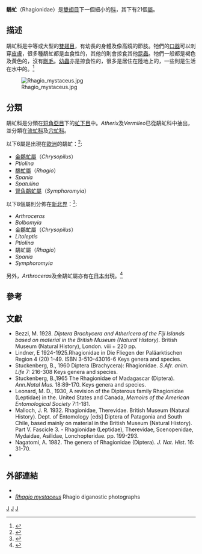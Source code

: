 {{Automatic taxobox
| taxon = Rhagionidae
| authority = 
| image = Schnepfenfliege Rhagio scolopaceus2.jpg
| image_caption = [[普通鷸虻|普通鷸虻]]
| subdivision_ranks = [[屬|屬]]
| subdivision = 見內文
}}

'''鷸虻'''（Rhagionidae）是[[雙翅目|雙翅目]]下一個細小的[[科|科]]，其下有21個[[屬|屬]]。

== 描述 ==
鷸虻科是中等或大型的[[雙翅目|雙翅目]]，有幼長的身體及像高蹺的節肢。牠們的[[口器|口器]]可以刺穿[[皮膚|皮膚]]，很多種鷸虻都是血食性的，其他的則會掠食其他[[昆蟲|昆蟲]]。牠們一般都是褐色及黃色的，沒有[[剛毛|剛毛]]。[[幼蟲|幼蟲]]亦是掠食性的，很多是居住在陸地上的，一些則是生活在水中的。<ref>{{cite web |url=http://delta-intkey.com/britin/dip/www/rhagioni.htm |title=Rhagionidae |author=L. Watson and M. J. Dallwitz |work=British Insects: the Families of Diptera |date=2007-04-09 |accessdate=2008-06-05 |archive-date=2011-06-06 |archive-url=https://web.archive.org/web/20110606052949/http://delta-intkey.com/britin/dip/www/rhagioni.htm |dead-url=no }}</ref>

[[File:Rhagio_mystaceus.jpg|left]]

== 分類 ==
鷸虻科是分類在[[短角亞目|短角亞目]]下的[[虻下目|虻下目]]中。''Atherix''及''Vermileo''已從鷸虻科中抽出，並分類在[[流虻科|流虻科]]及[[穴虻科|穴虻科]]。

以下6屬是出現在[[歐洲|歐洲]]的鷸虻：<ref>{{cite web |url=http://www.faunaeur.org/full_results.php?id=10950 |work=Fauna Europaea |title=Rhagionidae |accessdate=2007-07-02 |archive-date=2007-09-30 |archive-url=https://web.archive.org/web/20070930215608/http://www.faunaeur.org/full_results.php?id=10950 |dead-url=no }}</ref>:
* [[金鷸虻屬|金鷸虻屬]]（''Chrysopilus''）
* ''Ptiolina''
* [[鷸虻屬|鷸虻屬]]（''Rhagio''）
* ''Spania''
* ''Spatulina''
* [[腎角鷸虻屬|腎角鷸虻屬]]（''Symphoromyia''）

以下8個屬則分佈在[[新北界|新北界]]：<ref>{{cite web |url=http://www.nearctica.com/nomina/diptera/dipp-s.htm#anchor186958 |title=Nomina — Diptera: P–S |publisher=Nearctica |year=1998 |deadurl=yes |archiveurl=https://web.archive.org/web/20080517200012/http://www.nearctica.com/nomina/diptera/dipp-s.htm#anchor186958 |archivedate=2008-05-17 |accessdate=2008-06-05 }}</ref>:
* ''Arthroceras''
* ''Bolbomyia''
* 金鷸虻屬（''Chrysopilus''）
* ''Litoleptis''
* ''Ptiolina''
* 鷸虻屬（''Rhagio''）
* ''Spania''
* ''Symphoromyia''

另外，''Arthroceras''及金鷸虻屬亦有在[[日本|日本]]出現。<ref>{{cite web |url=http://konchudb.agr.agr.kyushu-u.ac.jp/mokuroku/ |title=A Check List of Japanese Insects |access-date=2008-06-05 |archive-url=https://web.archive.org/web/20190527005729/http://konchudb.agr.agr.kyushu-u.ac.jp/mokuroku/ |archive-date=2019-05-27 |dead-url=yes }}</ref>

== 參考 ==
{{reflist}}

== 文獻 ==
* Bezzi, M. 1928. ''Diptera Brachycera and Athericera of the Fiji Islands based on material in the British Museum (Natural History).'' British Museum (Natural History), London. viii + 220 pp. 
* Lindner, E 1924-1925.Rhagionidae in Die Fliegen der Paläarktischen Region 4 (20) 1-49. ISBN 3-510-43016-6  Keys genera and species.
* Stuckenberg, B., 1960  Diptera (Brachycera): Rhagionidae. ''S.Afr. anim. Life'' 7: 216-308 Keys genera and species.
* Stuckenberg, B.,1965 The Rhagionidae of Madagascar (Diptera). ''Ann.Natal Mus.'' 18:89-170. Keys genera and species.
* Leonard, M. D., 1930, A revision of the Dipterous family Rhagionidae (Leptidae) in the. United States and Canada, ''Memoirs of the American Entomological Society'' 7:1-181.
* Malloch, J. R. 1932. Rhagionidae, Therevidae. British Museum (Natural History). Dept. of Entomology [eds] Diptera of Patagonia and South Chile, based mainly on material in the British Museum (Natural History). Part V. Fascicle 3. - Rhagionidae (Leptidae), Therevidae, Scenopenidae, Mydaidae, Asilidae, Lonchopteridae. pp. 199-293. 
* Nagatomi, A. 1982. The genera of Rhagionidae (Diptera). ''J. Nat. Hist''. 16: 31-70.
* {{cite journal |author=A. Nagatomi & K. Soroida |year=1985 |title=The structure of the mouthparts of the orthorrhaphous Brachycera (Diptera) with special reference to blood-sucking |journal=Beitr. Ent. |volume=35 |issue=2 |pages=263–368, 480}}

== 外部連結 ==
* {{cite web |work=Tree of Life Web Project |url=http://tolweb.org/Brachycera/10500 |title=Brachycera |accessdate=2008-06-05 |archive-date=2009-04-13 |archive-url=https://web.archive.org/web/20090413015050/http://tolweb.org/Brachycera/10500 |dead-url=no }}
* [http://www.cirrusimage.com/fly_snipe_Rhagio.htm ''Rhagio mystaceus'']{{Wayback|url=http://www.cirrusimage.com/fly_snipe_Rhagio.htm |date=20080511205816 }} Rhagio diganostic photographs
{{Taxonbar}}
[[Category:虻下目|J]]
[[Category:鹬虻科|J]]
[[Category:吸血|J]]